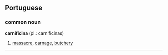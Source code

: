 ==Portuguese==
===common noun===
'''carnificina''' (pl.: carnificinas)
# [[massacre]], [[carnage]], [[butchery]]

----